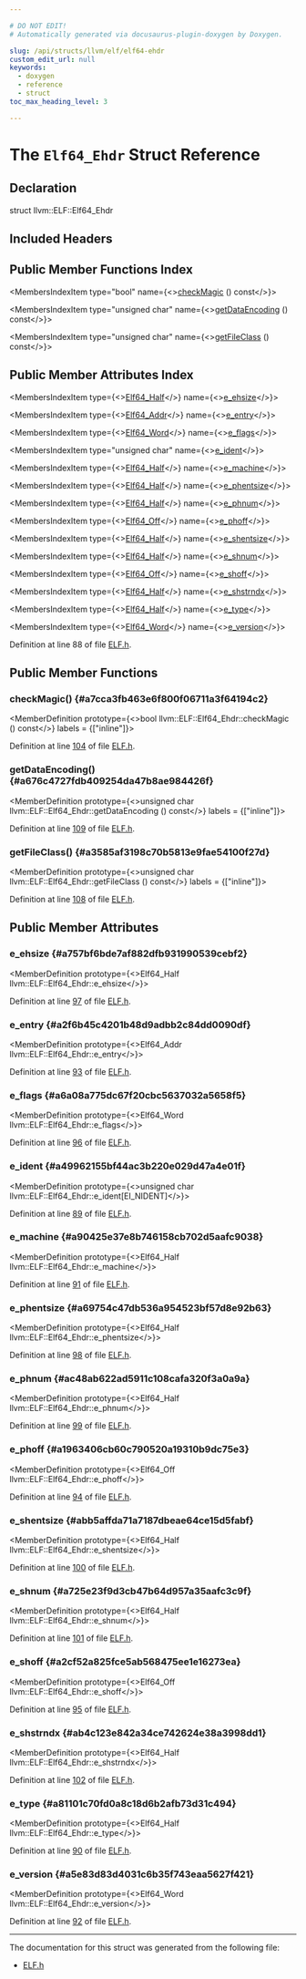 ```yaml
---

# DO NOT EDIT!
# Automatically generated via docusaurus-plugin-doxygen by Doxygen.

slug: /api/structs/llvm/elf/elf64-ehdr
custom_edit_url: null
keywords:
  - doxygen
  - reference
  - struct
toc_max_heading_level: 3

---
```





# The `Elf64_Ehdr` Struct Reference

<DoxygenPage pluginConfig={pluginConfig}>



## Declaration

<CodeBlock>struct llvm::ELF::Elf64_Ehdr</CodeBlock>

## Included Headers

<IncludesList>
<IncludesListItem
  filePath="llvm/BinaryFormat/ELF.h"
  permalink="/docs/api/files/include/include/llvm/include/llvm/binaryformat/elf-h"
  isLocal="true" />
</IncludesList>

## Public Member Functions Index

<MembersIndex>

<MembersIndexItem
  type="bool"
  name={<><a href="#a7cca3fb463e6f800f06711a3f64194c2">checkMagic</a> () const</>}>
</MembersIndexItem>

<MembersIndexItem
  type="unsigned char"
  name={<><a href="#a676c4727fdb409254da47b8ae984426f">getDataEncoding</a> () const</>}>
</MembersIndexItem>

<MembersIndexItem
  type="unsigned char"
  name={<><a href="#a3585af3198c70b5813e9fae54100f27d">getFileClass</a> () const</>}>
</MembersIndexItem>

</MembersIndex>

## Public Member Attributes Index

<MembersIndex>

<MembersIndexItem
  type={<><a href="/docs/api/namespaces/llvm/elf/#a79853800028a38482c2c868a293330ed">Elf64&#95;Half</a></>}
  name={<><a href="#a757bf6bde7af882dfb931990539cebf2">e&#95;ehsize</a></>}>
</MembersIndexItem>

<MembersIndexItem
  type={<><a href="/docs/api/namespaces/llvm/elf/#a7f1e53049b3f53f60dea2f4f4e7a86cb">Elf64&#95;Addr</a></>}
  name={<><a href="#a2f6b45c4201b48d9adbb2c84dd0090df">e&#95;entry</a></>}>
</MembersIndexItem>

<MembersIndexItem
  type={<><a href="/docs/api/namespaces/llvm/elf/#aaf0aae1cfeb4f5f362b70fe5639463e0">Elf64&#95;Word</a></>}
  name={<><a href="#a6a08a775dc67f20cbc5637032a5658f5">e&#95;flags</a></>}>
</MembersIndexItem>

<MembersIndexItem
  type="unsigned char"
  name={<><a href="#a49962155bf44ac3b220e029d47a4e01f">e&#95;ident</a></>}>
</MembersIndexItem>

<MembersIndexItem
  type={<><a href="/docs/api/namespaces/llvm/elf/#a79853800028a38482c2c868a293330ed">Elf64&#95;Half</a></>}
  name={<><a href="#a90425e37e8b746158cb702d5aafc9038">e&#95;machine</a></>}>
</MembersIndexItem>

<MembersIndexItem
  type={<><a href="/docs/api/namespaces/llvm/elf/#a79853800028a38482c2c868a293330ed">Elf64&#95;Half</a></>}
  name={<><a href="#a69754c47db536a954523bf57d8e92b63">e&#95;phentsize</a></>}>
</MembersIndexItem>

<MembersIndexItem
  type={<><a href="/docs/api/namespaces/llvm/elf/#a79853800028a38482c2c868a293330ed">Elf64&#95;Half</a></>}
  name={<><a href="#ac48ab622ad5911c108cafa320f3a0a9a">e&#95;phnum</a></>}>
</MembersIndexItem>

<MembersIndexItem
  type={<><a href="/docs/api/namespaces/llvm/elf/#a4231e8638b0f3aa26247c922a91f8f4f">Elf64&#95;Off</a></>}
  name={<><a href="#a1963406cb60c790520a19310b9dc75e3">e&#95;phoff</a></>}>
</MembersIndexItem>

<MembersIndexItem
  type={<><a href="/docs/api/namespaces/llvm/elf/#a79853800028a38482c2c868a293330ed">Elf64&#95;Half</a></>}
  name={<><a href="#abb5affda71a7187dbeae64ce15d5fabf">e&#95;shentsize</a></>}>
</MembersIndexItem>

<MembersIndexItem
  type={<><a href="/docs/api/namespaces/llvm/elf/#a79853800028a38482c2c868a293330ed">Elf64&#95;Half</a></>}
  name={<><a href="#a725e23f9d3cb47b64d957a35aafc3c9f">e&#95;shnum</a></>}>
</MembersIndexItem>

<MembersIndexItem
  type={<><a href="/docs/api/namespaces/llvm/elf/#a4231e8638b0f3aa26247c922a91f8f4f">Elf64&#95;Off</a></>}
  name={<><a href="#a2cf52a825fce5ab568475ee1e16273ea">e&#95;shoff</a></>}>
</MembersIndexItem>

<MembersIndexItem
  type={<><a href="/docs/api/namespaces/llvm/elf/#a79853800028a38482c2c868a293330ed">Elf64&#95;Half</a></>}
  name={<><a href="#ab4c123e842a34ce742624e38a3998dd1">e&#95;shstrndx</a></>}>
</MembersIndexItem>

<MembersIndexItem
  type={<><a href="/docs/api/namespaces/llvm/elf/#a79853800028a38482c2c868a293330ed">Elf64&#95;Half</a></>}
  name={<><a href="#a81101c70fd0a8c18d6b2afb73d31c494">e&#95;type</a></>}>
</MembersIndexItem>

<MembersIndexItem
  type={<><a href="/docs/api/namespaces/llvm/elf/#aaf0aae1cfeb4f5f362b70fe5639463e0">Elf64&#95;Word</a></>}
  name={<><a href="#a5e83d83d4031c6b35f743eaa5627f421">e&#95;version</a></>}>
</MembersIndexItem>

</MembersIndex>


Definition at line 88 of file <a href="/docs/api/files/include/include/llvm/include/llvm/binaryformat/elf-h">ELF.h</a>.

<SectionDefinition>

## Public Member Functions

### checkMagic() {#a7cca3fb463e6f800f06711a3f64194c2}

<MemberDefinition
  prototype={<>bool llvm::ELF::Elf64&#95;Ehdr::checkMagic () const</>}
  labels = {["inline"]}>

Definition at line <a href="/docs/api/files/include/include/llvm/include/llvm/binaryformat/elf-h/#l00104">104</a> of file <a href="/docs/api/files/include/include/llvm/include/llvm/binaryformat/elf-h">ELF.h</a>.
</MemberDefinition>

### getDataEncoding() {#a676c4727fdb409254da47b8ae984426f}

<MemberDefinition
  prototype={<>unsigned char llvm::ELF::Elf64&#95;Ehdr::getDataEncoding () const</>}
  labels = {["inline"]}>

Definition at line <a href="/docs/api/files/include/include/llvm/include/llvm/binaryformat/elf-h/#l00109">109</a> of file <a href="/docs/api/files/include/include/llvm/include/llvm/binaryformat/elf-h">ELF.h</a>.
</MemberDefinition>

### getFileClass() {#a3585af3198c70b5813e9fae54100f27d}

<MemberDefinition
  prototype={<>unsigned char llvm::ELF::Elf64&#95;Ehdr::getFileClass () const</>}
  labels = {["inline"]}>

Definition at line <a href="/docs/api/files/include/include/llvm/include/llvm/binaryformat/elf-h/#l00108">108</a> of file <a href="/docs/api/files/include/include/llvm/include/llvm/binaryformat/elf-h">ELF.h</a>.
</MemberDefinition>

</SectionDefinition>

<SectionDefinition>

## Public Member Attributes

### e&#95;ehsize {#a757bf6bde7af882dfb931990539cebf2}

<MemberDefinition
  prototype={<>Elf64&#95;Half llvm::ELF::Elf64&#95;Ehdr::e&#95;ehsize</>}>

Definition at line <a href="/docs/api/files/include/include/llvm/include/llvm/binaryformat/elf-h/#l00097">97</a> of file <a href="/docs/api/files/include/include/llvm/include/llvm/binaryformat/elf-h">ELF.h</a>.
</MemberDefinition>

### e&#95;entry {#a2f6b45c4201b48d9adbb2c84dd0090df}

<MemberDefinition
  prototype={<>Elf64&#95;Addr llvm::ELF::Elf64&#95;Ehdr::e&#95;entry</>}>

Definition at line <a href="/docs/api/files/include/include/llvm/include/llvm/binaryformat/elf-h/#l00093">93</a> of file <a href="/docs/api/files/include/include/llvm/include/llvm/binaryformat/elf-h">ELF.h</a>.
</MemberDefinition>

### e&#95;flags {#a6a08a775dc67f20cbc5637032a5658f5}

<MemberDefinition
  prototype={<>Elf64&#95;Word llvm::ELF::Elf64&#95;Ehdr::e&#95;flags</>}>

Definition at line <a href="/docs/api/files/include/include/llvm/include/llvm/binaryformat/elf-h/#l00096">96</a> of file <a href="/docs/api/files/include/include/llvm/include/llvm/binaryformat/elf-h">ELF.h</a>.
</MemberDefinition>

### e&#95;ident {#a49962155bf44ac3b220e029d47a4e01f}

<MemberDefinition
  prototype={<>unsigned char llvm::ELF::Elf64&#95;Ehdr::e&#95;ident&#91;EI&#95;NIDENT&#93;</>}>

Definition at line <a href="/docs/api/files/include/include/llvm/include/llvm/binaryformat/elf-h/#l00089">89</a> of file <a href="/docs/api/files/include/include/llvm/include/llvm/binaryformat/elf-h">ELF.h</a>.
</MemberDefinition>

### e&#95;machine {#a90425e37e8b746158cb702d5aafc9038}

<MemberDefinition
  prototype={<>Elf64&#95;Half llvm::ELF::Elf64&#95;Ehdr::e&#95;machine</>}>

Definition at line <a href="/docs/api/files/include/include/llvm/include/llvm/binaryformat/elf-h/#l00091">91</a> of file <a href="/docs/api/files/include/include/llvm/include/llvm/binaryformat/elf-h">ELF.h</a>.
</MemberDefinition>

### e&#95;phentsize {#a69754c47db536a954523bf57d8e92b63}

<MemberDefinition
  prototype={<>Elf64&#95;Half llvm::ELF::Elf64&#95;Ehdr::e&#95;phentsize</>}>

Definition at line <a href="/docs/api/files/include/include/llvm/include/llvm/binaryformat/elf-h/#l00098">98</a> of file <a href="/docs/api/files/include/include/llvm/include/llvm/binaryformat/elf-h">ELF.h</a>.
</MemberDefinition>

### e&#95;phnum {#ac48ab622ad5911c108cafa320f3a0a9a}

<MemberDefinition
  prototype={<>Elf64&#95;Half llvm::ELF::Elf64&#95;Ehdr::e&#95;phnum</>}>

Definition at line <a href="/docs/api/files/include/include/llvm/include/llvm/binaryformat/elf-h/#l00099">99</a> of file <a href="/docs/api/files/include/include/llvm/include/llvm/binaryformat/elf-h">ELF.h</a>.
</MemberDefinition>

### e&#95;phoff {#a1963406cb60c790520a19310b9dc75e3}

<MemberDefinition
  prototype={<>Elf64&#95;Off llvm::ELF::Elf64&#95;Ehdr::e&#95;phoff</>}>

Definition at line <a href="/docs/api/files/include/include/llvm/include/llvm/binaryformat/elf-h/#l00094">94</a> of file <a href="/docs/api/files/include/include/llvm/include/llvm/binaryformat/elf-h">ELF.h</a>.
</MemberDefinition>

### e&#95;shentsize {#abb5affda71a7187dbeae64ce15d5fabf}

<MemberDefinition
  prototype={<>Elf64&#95;Half llvm::ELF::Elf64&#95;Ehdr::e&#95;shentsize</>}>

Definition at line <a href="/docs/api/files/include/include/llvm/include/llvm/binaryformat/elf-h/#l00100">100</a> of file <a href="/docs/api/files/include/include/llvm/include/llvm/binaryformat/elf-h">ELF.h</a>.
</MemberDefinition>

### e&#95;shnum {#a725e23f9d3cb47b64d957a35aafc3c9f}

<MemberDefinition
  prototype={<>Elf64&#95;Half llvm::ELF::Elf64&#95;Ehdr::e&#95;shnum</>}>

Definition at line <a href="/docs/api/files/include/include/llvm/include/llvm/binaryformat/elf-h/#l00101">101</a> of file <a href="/docs/api/files/include/include/llvm/include/llvm/binaryformat/elf-h">ELF.h</a>.
</MemberDefinition>

### e&#95;shoff {#a2cf52a825fce5ab568475ee1e16273ea}

<MemberDefinition
  prototype={<>Elf64&#95;Off llvm::ELF::Elf64&#95;Ehdr::e&#95;shoff</>}>

Definition at line <a href="/docs/api/files/include/include/llvm/include/llvm/binaryformat/elf-h/#l00095">95</a> of file <a href="/docs/api/files/include/include/llvm/include/llvm/binaryformat/elf-h">ELF.h</a>.
</MemberDefinition>

### e&#95;shstrndx {#ab4c123e842a34ce742624e38a3998dd1}

<MemberDefinition
  prototype={<>Elf64&#95;Half llvm::ELF::Elf64&#95;Ehdr::e&#95;shstrndx</>}>

Definition at line <a href="/docs/api/files/include/include/llvm/include/llvm/binaryformat/elf-h/#l00102">102</a> of file <a href="/docs/api/files/include/include/llvm/include/llvm/binaryformat/elf-h">ELF.h</a>.
</MemberDefinition>

### e&#95;type {#a81101c70fd0a8c18d6b2afb73d31c494}

<MemberDefinition
  prototype={<>Elf64&#95;Half llvm::ELF::Elf64&#95;Ehdr::e&#95;type</>}>

Definition at line <a href="/docs/api/files/include/include/llvm/include/llvm/binaryformat/elf-h/#l00090">90</a> of file <a href="/docs/api/files/include/include/llvm/include/llvm/binaryformat/elf-h">ELF.h</a>.
</MemberDefinition>

### e&#95;version {#a5e83d83d4031c6b35f743eaa5627f421}

<MemberDefinition
  prototype={<>Elf64&#95;Word llvm::ELF::Elf64&#95;Ehdr::e&#95;version</>}>

Definition at line <a href="/docs/api/files/include/include/llvm/include/llvm/binaryformat/elf-h/#l00092">92</a> of file <a href="/docs/api/files/include/include/llvm/include/llvm/binaryformat/elf-h">ELF.h</a>.
</MemberDefinition>

</SectionDefinition>

<hr/>

The documentation for this struct was generated from the following file:

<ul>
<li><a href="/docs/api/files/include/include/llvm/include/llvm/binaryformat/elf-h">ELF.h</a></li>
</ul>

</DoxygenPage>
